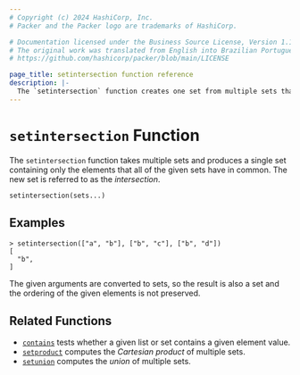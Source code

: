 ```yaml
---
# Copyright (c) 2024 HashiCorp, Inc.
# Packer and the Packer logo are trademarks of HashiCorp.

# Documentation licensed under the Business Source License, Version 1.1.
# The original work was translated from English into Brazilian Portuguese.
# https://github.com/hashicorp/packer/blob/main/LICENSE

page_title: setintersection function reference
description: |-
  The `setintersection` function creates one set from multiple sets that contains only elements common to all input sets. Learn how to use `setintersection` in Packer templates.
---
```


# `setintersection` Function

The `setintersection` function takes multiple sets and produces a single set
containing only the elements that all of the given sets have in common.
The new set is referred to as the _intersection_.

```hcl
setintersection(sets...)
```

## Examples

```shell-session
> setintersection(["a", "b"], ["b", "c"], ["b", "d"])
[
  "b",
]
```

The given arguments are converted to sets, so the result is also a set and
the ordering of the given elements is not preserved.

## Related Functions

- [`contains`](/packer/docs/templates/hcl_templates/functions/collection/contains) tests whether a given list or set contains
  a given element value.
- [`setproduct`](/packer/docs/templates/hcl_templates/functions/collection/setproduct) computes the _Cartesian product_ of multiple
  sets.
- [`setunion`](/packer/docs/templates/hcl_templates/functions/collection/setunion) computes the _union_ of
  multiple sets.
